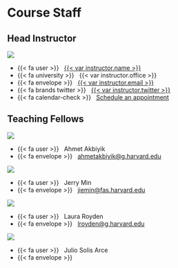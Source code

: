 # Course Staff

## Head Instructor {.staff}

::: {.grid .d-flex .align-items-center}

::: {.g-col-3}


![](files/img/blackwell-2015@2x.jpg)

:::

::: {.g-col-9}



- {{< fa user >}} &nbsp; [{{< var instructor.name >}}]({{< var instructor.url >}})
- {{< fa university >}} &nbsp; {{< var instructor.office >}}
- {{< fa envelope >}} &nbsp; <a href="mailto:{{< var instructor.email >}}">{{< var instructor.email >}}</a>
- {{< fa brands twitter >}} &nbsp; [{{< var instructor.twitter >}}](https://www.twitter.com/{{< var instructor.twitter >}})
- {{< fa calendar-check >}} &nbsp; [Schedule an appointment]({{< var instructor.appointment_url >}})

::: 

:::

## Teaching Fellows {.staff}

::: {.grid .d-flex .align-items-center}

::: {.g-col-3}


![](files/img/totoro.png)
 
:::

::: {.g-col-9}



- {{< fa user >}} &nbsp; Ahmet Akbiyik
- {{< fa envelope >}} &nbsp; <a href="mailto:ahmetakbiyik@g.harvard.edu">ahmetakbiyik@g.harvard.edu</a>


::: 

:::


::: {.grid .d-flex .align-items-center}

::: {.g-col-3}
 
![](files/img/totoro.png)
 
:::

::: {.g-col-9}



- {{< fa user >}} &nbsp; Jerry Min 
- {{< fa envelope >}} &nbsp; <a href="mailto:jiemin@fas.harvard.edu">jiemin@fas.harvard.edu</a>


::: 

:::

::: {.grid  .d-flex .align-items-center}

::: {.g-col-3}
 
![](files/img/totoro.png)
 
:::

::: {.g-col-9}



- {{< fa user >}} &nbsp; Laura Royden
- {{< fa envelope >}} &nbsp; <a href="mailto:lroyden@g.harvard.edu">lroyden@g.harvard.edu</a>


::: 

:::



::: {.grid  .d-flex .align-items-center}

::: {.g-col-3}
 
![](files/img/totoro.png)
 
:::

::: {.g-col-9}



- {{< fa user >}} &nbsp; Julio Solis Arce
- {{< fa envelope >}} &nbsp; 


::: 

:::
